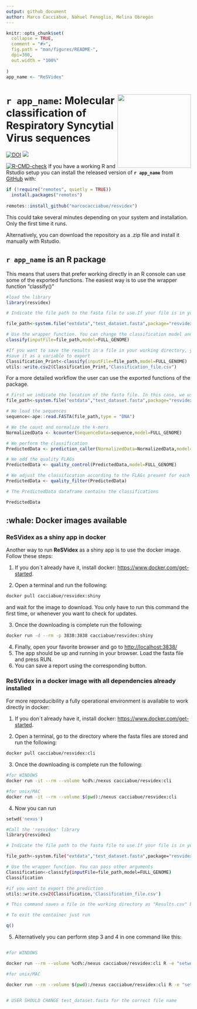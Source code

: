 ```yaml
---
output: github_document
author: Marco Cacciabue, Nahuel Fenoglio, Melina Obregón
---
```


<!-- README.md is generated from README.Rmd. Please edit that file -->

```r
knitr::opts_chunk$set(
  collapse = TRUE,
  comment = "#>",
  fig.path = "man/figures/README-",
  dpi=300,
  out.width = "100%"
  
)
app_name <- "ReSVidex"
```

# **`r app_name `**: <img src='man/figures/hex.png' style="float:right; height:200px;" /> Molecular classification of Respiratory Syncytial Virus sequences

<!-- badges: start -->
[![DOI](https://zenodo.org/badge/COMPLETE!!)](https://zenodo.org/badge/latestdoi/COMPLETE!!)
[![](https://img.shields.io/badge/lifecycle-experimental-orange.svg)](https://www.tidyverse.org/lifecycle/#experimental)

[![R-CMD-check](https://github.com/marcocacciabue/resvidex/actions/workflows/R-CMD-check.yaml/badge.svg)](https://github.com/marcocacciabue/resvidex/actions/workflows/R-CMD-check.yaml)
<!-- badges: end -->
If you have a working R and Rstudio setup you
can install the released version of **`r app_name `** from [GitHub](https://github.com/) with:

``` r
if (!require("remotes", quietly = TRUE))
  install.packages("remotes")
  
remotes::install_github("marcocacciabue/resvidex")
```
This could take several minutes depending on your system and installation. Only the first time it runs.

Alternatively, you can download the repository as a .zip file and install it manually with Rstudio.

## **`r app_name `** is an R package

This means that users that prefer working directly in an R console can use some of the exported functions. The easiest way is to use the wrapper function "classify()"

```r
#load the library
library(resvidex)

# Indicate the file path to the fasta file to use.If your file is in your working directory you need to simply indicate the file name. In this case, we use a test file provided with the package itself. 

file_path<-system.file("extdata","test_dataset.fasta",package="resvidex")

# Use the wrapper function. You can change the classification model and pass other arguments
classify(inputFile=file_path,model=FULL_GENOME)

#If you want to save the results in a file in your working directory, you can run the pipeline and
#save it as a variable to export
Classification_Print<-classify(inputFile=file_path,model=FULL_GENOME)
utils::write.csv2(Classification_Print,"Classification_file.csv")


```

For a more detailed workflow the user can use the exported functions of the package.

```r
# First we indicate the location of the fasta file. In this case, we use a test file provided with the package itself.
file_path<-system.file("extdata","test_dataset.fasta",package="resvidex")

# We load the sequences
sequence<-ape::read.FASTA(file_path,type = "DNA")

# We the count and normalize the k-mers
NormalizedData <- kcounter(SequenceData=sequence,model=FULL_GENOME)

# We perform the classification
PredictedData <- prediction_caller(NormalizedData=NormalizedData,model=FULL_GENOME)

# We add the quality FLAGs
PredictedData <- quality_control(PredictedData,model=FULL_GENOME)

# We adjust the classification according to the FLAGs present for each sample:
PredictedData <- quality_filter(PredictedData)

# The PredictedData dataframe contains the classifications

PredictedData
```

## :whale: Docker images available

### **ReSVidex** as a shiny app in docker

Another way to run **ReSVidex** as a shiny app is to use the docker
image. Follow these steps:

1.  If you don´t already have it, install docker:
    <https://www.docker.com/get-started>.

2.  Open a terminal and run the following:

``` bash
docker pull cacciabue/resvidex:shiny
```

and wait for the image to download. You only have to run this command
the first time, or whenever you want to check for updates.

3.  Once the downloading is complete run the following:

``` bash
docker run -d --rm -p 3838:3838 cacciabue/resvidex:shiny
```

4.  Finally, open your favorite browser and go to
    <http://localhost:3838/>
5.  The app should be up and running in your browser. Load the fasta
    file and press RUN.
6.  You can save a report using the corresponding button.

### **ReSVidex** in a docker image with all dependencies already installed

For more reproducibility a fully operational environment is available to
work directly in docker:

1.  If you don´t already have it, install docker:
    <https://www.docker.com/get-started>.

2.  Open a terminal, go to the directory where the fasta files are
    stored and run the following:

``` bash
docker pull cacciabue/resvidex:cli
```

3.  Once the downloading is complete run the following:

``` bash
#for WINDOWS 
docker run -it --rm --volume %cd%:/nexus cacciabue/resvidex:cli

#for unix/MAC
docker run -it --rm --volume $(pwd):/nexus cacciabue/resvidex:cli
```

4.  Now you can run

``` bash
setwd('nexus')

#Call the 'resvidex' library
library(resvidex)

# Indicate the file path to the fasta file to use.If your file is in your working directory you need to simply indicate the file name. In this case, we use a test file provided with the package itself. 

file_path<-system.file("extdata","test_dataset.fasta",package="resvidex")

# Use the wrapper function. You can pass other arguments
Classification<-classify(inputFile=file_path,model=FULL_GENOME)
Classification

#if you want to export the prediction
utils::write.csv2(Classification,'Classification_file.csv')

# This command saves a file in the working directory as "Results.csv" by default. You can change the name file setting the "outputFile" parameter.

# To exit the container just run

q()
```

5.  Alternatively you can perform step 3 and 4 in one command like this:

``` bash

#for WINDOWS 

docker run --rm --volume %cd%:/nexus cacciabue/resvidex:cli R -e "setwd('nexus');library('resvidex');Classification<-classify(inputFile='test_dataset.fasta',model=FULL_GENOME);utils::write.csv2(Classification,'Classification_file.csv')"

#for unix/MAC

docker run --rm --volume $(pwd):/nexus cacciabue/resvidex:cli R -e "setwd('nexus');library('resvidex');Classification<-classify(inputFile='test_dataset.fasta',model=FULL_GENOME);utils::write.csv2(Classification,'Classification_file.csv')"


# USER SHOULD CHANGE test_dataset.fasta for the correct file name
```
